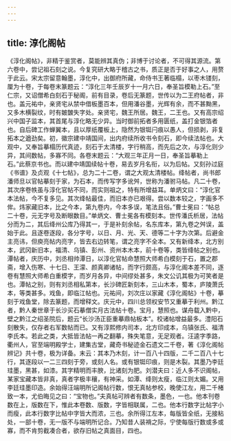 ```yaml
---
---
---
```

title: 淳化阁帖
---




《淳化阁帖》，非精于鉴赏者，莫能辨其真伪；非博于讨论者，不可得其源流。第六卷中，尝记祖石刻之说。今复究研大略于稽古之书，质正是否于好事之人，用赘于此云。宋太宗留意翰墨，淳化中，出御府所藏，命侍书王著临榻，以枣木镂刻，厘为十卷，于每卷末篆题云：“淳化三年壬辰岁十一月六日，奉圣旨模勒上石。”至仁宗，又诏僧希白刻石于秘阁，前有目录，卷后无篆题，世传以为二王府帖者，非也。盖元祐中，亲贤宅从禁中借板墨百本，但用潘谷墨，光辉有余，而不甚黝黑，又多木横裂纹，时有皴皵失字处。亲贤宅，魏王所居。魏王，二王也。又有高宗绍兴中国子监本，其首尾与淳化略无少异。当时御前拓者多用匮纸，盖打金银箔者也。自后碑工作蝉翼本，且以厚纸覆板上，隐然为银铤闩痕以愚人，但损剥，非复拓本之遒劲矣。初，徽宗建中靖国间，出内府续所收书令刻石，即今续法帖也。大观中，又奉旨摹榻历代真迹，刻石于太清楼，字行稍高，而先后之次，与淳化则少异，其间数帖，多寡不同。各卷末题云：“大观三年正月一日，奉圣旨摹勒上石。”此蔡京书也。而以建中靖国续帖十卷，易去岁月名衔，以为后帖。又刻孙过庭《书谱》及贞观《十七帖》，总为二十二卷，谓之大观太清楼帖。绛帖者，尚书郎潘师旦以官帖摹刻于家，为石本，而传写字多讹舛，世称为潘驸马帖。凡二十卷，其次序卷帙虽与淳化官帖不同，而实则祖之，特有所增益耳。单炳文曰：“淳化官本法帖，今不复多见。其次绛帖最佳，而旧本亦已艰得。尝以数本较之，字画多不侔。炜家藏旧本，比之今本，第九卷内，今本多误，笔法且俗。”曹士冕曰：“帖总二十卷，元无字号及断眼数目。”单炳文、曹士冕各有模刻本。世传潘氏析居，法帖分而为二，其后绛州公库乃得其一，于是补刻余帖，名东库本，第九卷之舛误，盖始于此。且逐卷逐段，各分字号，以日、月、光、天、德等二十字为次第。后避金主亮讳，但庾亮帖内亮字，皆去右边转笔，谓之亮字不全本。又有新绛本，北方别本，武冈新旧本，福清、乌镇、彭州、资州本木本，前十卷等，类皆绛帖之别也。潭帖者，庆历中，刘丞相帅潭日，以淳化官帖命慧照大师希白模刻于石，置之郡斋，增入伤寒、十七日、王濛、颜真卿诸帖，而字行颇高，与淳化阁本差不同，逐卷有慧照大师希白重模字，而岁月各异，中间缪处甚多，朱文公讥其极为可笑者是也。潭帖之别，则有刘丞相私第本，长沙碑匠新刻本，三山木本，蜀本，庐陵萧氏本，等类甚多。戏鱼，即临江帖也。元祐间，刘次庄以家藏《淳化阁帖》十卷，摹刻于戏鱼堂，除去篆题，而增释文。庆元中，四川总领权安节又重摹于利州。黔江者，黔人秦世章于长沙买石摹僧实月古法帖十卷。宝月，慧照也。谋舟载入黔中，壁之黔江之绍圣院后，题云“长沙汤正臣重摹鼎帖板本”。校诸帖增益最多。澧阳石刻散失，仅存者右军数帖而已。又有淳熙修内司本，北方印成本，乌镇张氏、福清李氏本。若此之类，大抵皆法帖一再之翻摹，殊失笔意，无足观者。汪逵字季路，衢州人，官至端明殿学士，建集古堂，藏奇书秘迹金石遗文二千卷，著《淳化阁帖辨记》共十卷，极为详备。末云：其本乃木刻，计一百八十四版，二千二百八十七行，其逐段以一二三四刻于旁，或刻人名。或有银铤印痕，则是木裂。其墨乃李廷珪墨，黑甚，如漆。其字精明而丰腴，比诸刻为肥。刘潜夫曰：近人多不识阁帖，某家宝藏本皆非真，真者字极丰穰，有神采。如潭、绛则太瘦，临江则太媚。又用李廷珪墨印造。余始得汪端明所记阁帖行数，恨无真帖参校，晚使江左，用二千楮致一本，尤伯晦见之曰：“宝物也。”夫真帖可辨者有数条，墨色，一也。他本刊卷数在上，版数在下，惟此本卷数、版数，字皆相联属，二也。他本行数字比帖字小而瘦，此本行数字比帖中字皆大而浓，三也。余所得江左本，每版皆全纸，无接粘处，一部十卷，无一版不与端明所记合。乃知昔人装褙之际，宁使每版行数或多或寡，而不肯剪截凑合者，欲存旧帖之真面目，四也。